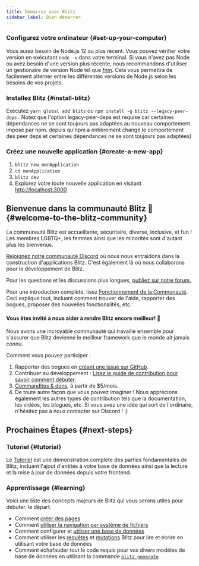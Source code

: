 ```yaml
---
title: Démarrez avec Blitz
sidebar_label: Bien démarrer
---
```


### Configurez votre ordinateur {#set-up-your-computer}

Vous aurez besoin de Node.js 12 ou plus récent. Vous pouvez vérifier votre
version en exécutant `node -v` dans votre terminal. Si vous n'avez pas
Node ou avez besoin d'une version plus récente, nous recommandons
d'utiliser un gestionaire de version Node tel que
[fnm](https://github.com/Schniz/fnm). Cela vous permettra de facilement
alterner entre les différentes versions de Node.js selon les besoins de vos
projets.

### Installez Blitz {#install-blitz}

Exécutez `yarn global add blitz` ou
`npm install -g blitz --legacy-peer-deps` . Notez que l'option legacy-peer-deps est requise car certaines dépendances ne se sont toujours pas adaptées au nouveau comportement imposé par npm.
depuis qu'npm a entièrement changé le comportement des peer deps et
certaines dépendances ne se sont toujours pas adaptées)

### Créez une nouvelle application {#create-a-new-app}

1. `blitz new monApplication`
2. `cd monApplication`
3. `blitz dev`
4. Explorez votre toute nouvelle application en visitant
   [http://localhost:3000](http://localhost:3000)

## Bienvenue dans la communauté Blitz 👋 {#welcome-to-the-blitz-community}

La communauté Blitz est accueillante, sécuritaire, diverse, inclusive, et
fun ! Les membres LGBTQ+, les femmes ainsi que les minorités sont d'autant
plus les bienvenus.

[Rejoignez notre communauté Discord](https://discord.blitzjs.com) où nous
nous entraidons dans la construction d'applications Blitz. C'est également
là où nous collaborons pour le développement de Blitz.

Pour les questions et les discussions plus longues,
[publiez sur notre forum.](https://github.com/blitz-js/blitz/discussions)

Pour une introduction complète, lisez
[Fonctionnement de la Communauté](./how-the-community-operates). Ceci
explique tout, incluant comment trouver de l'aide, rapporter des bogues,
proposer des nouvelles fonctionalités, etc.

#### Vous êtes invité à nous aider à rendre Blitz encore meilleur! 🤝

Nous avons une incroyable communauté qui travaille ensemble pour s'assurer
que Blitz devienne le meilleur framework que le monde ait jamais connu.

Comment vous pouvez participer :

1. Rapporter des bogues en
   [créant une issue sur GitHub](https://github.com/blitz-js/blitz/issues/new/choose).
1. Contribuer au développement :
   [Lisez le guide de contribution pour savoir comment débuter](./contributing).
1. [Commandites & dons](https://github.com/blitz-js/blitz#sponsors-and-donations),
   à partir de $5/mois.
1. De toute autre façon que vous pouvez imaginer ! Nous apprécions
   également les autres types de contribution tels que la documentation,
   les vidéos, les blogues, etc. Si vous avez une idée qui sort de
   l'ordinaire, n'hésitez pas à nous contacter sur Discord ! :)

## Prochaines Étapes {#next-steps}

### Tutoriel {#tutorial}

Le [Tutoriel](./tutorial) est une démonstration complète des parties
fondamentales de Blitz, incluant l'ajout d'entités à votre base de données
ainsi que la lecture et la mise à jour de données depuis votre frontend.

### Apprentissage {#learning}

Voici une liste des concepts majeurs de Blitz qui vous serons utiles pour débuter.
le départ.

- Comment [créer des pages](./pages)
- Comment [utiliser la navigation par système de fichiers](./routing)
- Comment configurer et
  [utiliser une base de données](./database-overview)
- Comment utiliser les [requêtes](./query-resolvers) et
  [mutations](./mutation-resolvers) Blitz pour lire et écrire en utilisant
  votre base de données
- Comment échafauder tout le code requis pour vos divers modèles de base
  de données en utilisant la commande [`blitz generate`](./cli-generate)
